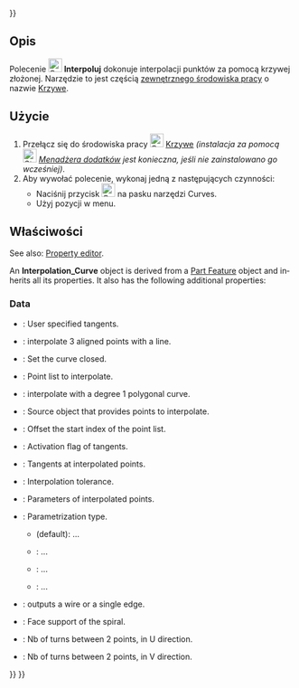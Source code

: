 <languages/>
{{UnfinishedDocu{{#translation:}}}}

{{Docnav/pl
|[[Curves_Approximate/pl|Approximate]]
|[[Curves_ParametricBlendCurve/pl|ParametricBlendCurve]]
|[[Curves_Workbench/pl|środowisko pracy Krzywe]]
|IconL=Curves_Approximate.svg
|IconR=Curves_ParametricBlendCurve.svg
|IconC=Curves_workbench_icon.svg
}}

{{GuiCommand/pl
|Name=Curves Interpolate
|Name/pl=Krzywe: Interpoluj
|MenuLocation=Curves → Interpolate
|Workbenches=[[Curves_Workbench/pl|Krzywe]]
}}

<span id="Description"></span>
==Opis==

<div class="mw-translate-fuzzy">
Polecenie [[Image:Curves_Interpolate.svg|24px]] '''Interpoluj''' dokonuje interpolacji punktów za pomocą krzywej złożonej.
Narzędzie to jest częścią [[External_workbenches/pl|zewnętrznego środowiska pracy]] o nazwie [[Curves_Workbench/pl|Krzywe]].
</div>

<span id="Usage"></span>
==Użycie==

<div class="mw-translate-fuzzy">
# Przełącz się do środowiska pracy [[Image:Curves_workbench_icon.svg|24px]] [[Curves_Workbench/pl|Krzywe]] ''(instalacja za pomocą [[Image:Std_AddonMgr.svg|24px]] [[Std_AddonMgr/pl|Menadżera dodatków]] jest konieczna, jeśli nie zainstalowano go wcześniej)''.
# Aby wywołać polecenie, wykonaj jedną z następujących czynności:
#* Naciśnij przycisk [[Image:Curves_Interpolate.svg|24px]] na pasku narzędzi Curves.
#* Użyj pozycji {{MenuCommand|Curves → Interpolate}} w menu.
</div>

<span id="Properties"></span>
==Właściwości==

<div lang="en" dir="ltr" class="mw-content-ltr">
See also: [[Property_editor|Property editor]].
</div>

<div lang="en" dir="ltr" class="mw-content-ltr">
An '''Interpolation_Curve''' object is derived from a [[Part_Feature|Part Feature]] object and inherits all its properties. It also has the following additional properties:
</div>

<div lang="en" dir="ltr" class="mw-content-ltr">
===Data===
</div>

<div lang="en" dir="ltr" class="mw-content-ltr">
{{TitleProperty|General}}
</div>

<div lang="en" dir="ltr" class="mw-content-ltr">
* {{PropertyData|CustomTangents|Bool}}: User specified tangents.
* {{PropertyData|DetectAligned|Bool|Hidden}}: interpolate 3 aligned points with a line.
* {{PropertyData|Periodic|Bool}}: Set the curve closed.
* {{PropertyData|PointList|LinkSubList|Hidden}}: Point list to interpolate.
* {{PropertyData|Polygonal|Bool}}: interpolate with a degree 1 polygonal curve.
* {{PropertyData|Source|Link}}: Source object that provides points to interpolate.
* {{PropertyData|StartOffset|Integer}}: Offset the start index of the point list.
* {{PropertyData|TangentFlags|BoolList}}: Activation flag of tangents.
* {{PropertyData|Tangents|VectorList}}: Tangents at interpolated points.
* {{PropertyData|Tolerance|Float|}}: Interpolation tolerance.
</div>

<div lang="en" dir="ltr" class="mw-content-ltr">
{{TitleProperty|Parameters}}
</div>

<div lang="en" dir="ltr" class="mw-content-ltr">
* {{PropertyData|Parameters|FloatList|Hidden}}: Parameters of interpolated points.
* {{PropertyData| Parametrization |Enumeration}}: Parametrization type.
** {{Value|ChordLength}} (default): ...
** {{Value| Centripetal}}: ...
** {{Value| Uniform}}: ...
** {{Value| Custom}}: ...
* {{PropertyData|WireOutput|Bool}}: outputs a wire or a single edge.
</div>

<div lang="en" dir="ltr" class="mw-content-ltr">
{{TitleProperty|Spiral}}
</div>

<div lang="en" dir="ltr" class="mw-content-ltr">
* {{PropertyData|FaceSupport|LinkSub}}: Face support of the spiral.
* {{PropertyData|UTurns|Integer}}: Nb of turns between 2 points, in U direction.
* {{PropertyData|VTurns|Integer}}: Nb of turns between 2 points, in V direction.
</div>


{{Docnav/pl
|[[Curves_Approximate/pl|Approximate]]
|[[Curves_ParametricBlendCurve/pl|ParametricBlendCurve]]
|[[Curves_Workbench/pl|środowisko pracy Krzywe]]
|IconL=Curves_Approximate.svg
|IconR=Curves_ParametricBlendCurve.svg
|IconC=Curves_workbench_icon.svg
}}

{{Curves Tools navi{{#translation:}}}}
{{Userdocnavi{{#translation:}}}}